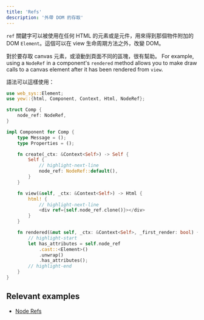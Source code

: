 ```yaml
---
title: 'Refs'
description: '外帶 DOM 的存取'
---
```


`ref` 關鍵字可以被使用在任何 HTML 的元素或是元件，用來得到那個物件附加的 DOM `Element`。這個可以在 view 生命周期方法之外，改變 DOM。

對於要存取 canvas 元素，或滾動到頁面不同的區塊，很有幫助。
For example, using a `NodeRef` in a component's `rendered` method allows you to make draw calls to
a canvas element after it has been rendered from `view`.

語法可以這樣使用：

```rust
use web_sys::Element;
use yew::{html, Component, Context, Html, NodeRef};

struct Comp {
    node_ref: NodeRef,
}

impl Component for Comp {
    type Message = ();
    type Properties = ();

    fn create(_ctx: &Context<Self>) -> Self {
        Self {
            // highlight-next-line
            node_ref: NodeRef::default(),
        }
    }

    fn view(&self, _ctx: &Context<Self>) -> Html {
        html! {
            // highlight-next-line
            <div ref={self.node_ref.clone()}></div>
        }
    }

    fn rendered(&mut self, _ctx: &Context<Self>, _first_render: bool) {
        // highlight-start
        let has_attributes = self.node_ref
            .cast::<Element>()
            .unwrap()
            .has_attributes();
        // highlight-end
    }
}
```

## Relevant examples

- [Node Refs](https://github.com/yewstack/yew/tree/master/examples/node_refs)

